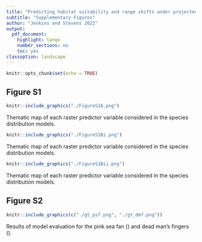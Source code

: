 ```yaml
---
title: "Predicting habitat suitability and range shifts under projected climate change for two octocorals in the north-east Atlantic"
subtitle: "Supplementary Figures"
author: "Jenkins and Stevens 2022"
output:
  pdf_document:
    highlight: tango
    number_sections: no
    toc: yes
classoption: landscape
---
```

  
```r
knitr::opts_chunk$set(echo = TRUE)
```
<div id="contents"/>


<!-- # Figure S1 -->
## Figure S1
```r
knitr::include_graphics("./FigureS1A.png")
```
\textbf{Figure S1.} Thematic map of each raster predictor variable considered in the species distribution models.
```r
knitr::include_graphics("./FigureS1Bi.png")
```
\textbf{Figure S1.} Thematic map of each raster predictor variable considered in the species distribution models.
```r
knitr::include_graphics("./FigureS1Bii.png")
```
\textbf{Figure S1.} Thematic map of each raster predictor variable considered in the species distribution models.

<!-- # Figure S2 -->
## Figure S2
```r
knitr::include_graphics(c("./gt_psf.png", "./gt_dmf.png"))
```
\textbf{Figure S2.} Results of model evaluation for the pink sea fan (\textit{Eunicella verrucosa}) and dead man's fingers (\textit{Alcyonium digitatum}).
